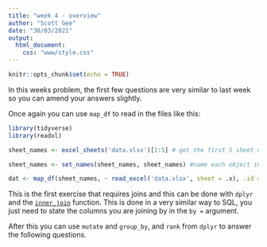 ```yaml
---
title: "week 4 - overview"
author: "Scott Gee"
date: "30/03/2021"
output: 
  html_document:
    css: "www/style.css"
---
```


```r
knitr::opts_chunk$set(echo = TRUE)
```

<script src="www/hideOutput.js"></script>

In this weeks problem, the first few questions are very similar to last week so you can amend your answers slightly.

Once again you can use `map_df` to read in the files like this:

```r

library(tidyverse)
library(readxl)

sheet_names <- excel_sheets('data.xlsx')[1:5] # get the first 5 sheet names (exclude the targets sheet)

sheet_names <- set_names(sheet_names, sheet_names) #name each object in the list with its name (helps for map_df)

dat <- map_df(sheet_names, ~ read_excel('data.xlsx', sheet = .x), .id = 'store') # read in each sheet using the sheet name and then bind in to one data frame, creating the store column which will use the name of the sheet
```

This is the first exercise that requires joins and this can be done with `dplyr` and the [`inner_join`](https://dplyr.tidyverse.org/reference/join.html) function. This is done in a very similar way to SQL, you just need to state the columns you are joining by in the `by =` argument.

After this you can use `mutate` and `group_by`, and `rank` from `dplyr` to answer the following questions. 